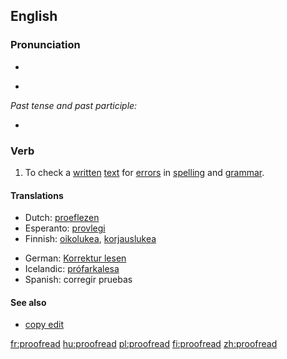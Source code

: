 ==English==

===Pronunciation===
*{{audio|en-us-proofread.ogg|Audio (US)}}

*{{IPA|/'prufrid/}}

''Past tense and past participle:''
*{{IPA|/'prufrɛd/}}

===Verb===
{{en-verb|proofreads|proofreading|proofread|proofread}}

# {{transitive|and|intransitive}} To check a [[written]] [[text]] for [[error]]s in [[spelling]] and [[grammar]].

====Translations====
{{trans-top|to check for errors in spelling and grammar}}
* Dutch: [[proeflezen]]
* Esperanto: [[provlegi]]
* Finnish: [[oikolukea]], [[korjauslukea]]
{{trans-mid}}
* German: [[Korrektur lesen]]
* Icelandic: [[prófarkalesa]]
* Spanish: corregir pruebas
{{trans-bottom}}

====See also====
* [[copy edit]]

[[fr:proofread]]
[[hu:proofread]]
[[pl:proofread]]
[[fi:proofread]]
[[zh:proofread]]